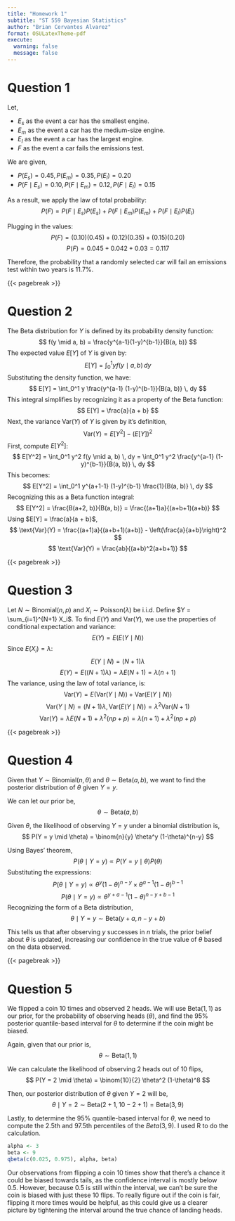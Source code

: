 ```yaml
---
title: "Homework 1"
subtitle: "ST 559 Bayesian Statistics"
author: "Brian Cervantes Alvarez"
format: OSULatexTheme-pdf
execute:
  warning: false
  message: false
---
```


# Question 1

Let,

- $E_s$ as the event a car has the smallest engine.
- $E_m$ as the event a car has the medium-size engine.
- $E_l$ as the event a car has the largest engine.
- $F$ as the event a car fails the emissions test.

We are given,

- $P(E_s) = 0.45, P(E_m) = 0.35, P(E_l) = 0.20$
- $P(F \mid E_s) = 0.10, P(F \mid E_m) = 0.12, P(F \mid E_l) = 0.15$

As a result, we apply the law of total probability:
$$
P(F) = P(F \mid E_s)P(E_s) + P(F \mid E_m)P(E_m) + P(F \mid E_l)P(E_l)
$$

Plugging in the values:
$$
P(F) = (0.10)(0.45) + (0.12)(0.35) + (0.15)(0.20)
$$
$$
P(F) = 0.045 + 0.042 + 0.03 = 0.117
$$

Therefore, the probability that a randomly selected car will fail an emissions test within two years is $11.7\%$.

{{< pagebreak >}}

# Question 2

The Beta distribution for $Y$ is defined by its probability density function:
$$
f(y \mid a, b) = \frac{y^{a-1}(1-y)^{b-1}}{B(a, b)}
$$
The expected value $E[Y]$ of $Y$ is given by:
$$
E[Y] = \int_0^1 y f(y \mid a, b) \, dy
$$
Substituting the density function, we have:
$$
E[Y] = \int_0^1 y \frac{y^{a-1} (1-y)^{b-1}}{B(a, b)} \, dy
$$
This integral simplifies by recognizing it as a property of the Beta function:
$$
E[Y] = \frac{a}{a + b}
$$
Next, the variance $\text{Var}(Y)$ of $Y$ is given by it's definition,
$$
\text{Var}(Y) = E[Y^2] - (E[Y])^2
$$
First, compute $E[Y^2]$:
$$
E[Y^2] = \int_0^1 y^2 f(y \mid a, b) \, dy = \int_0^1 y^2 \frac{y^{a-1} (1-y)^{b-1}}{B(a, b)} \, dy
$$
This becomes:
$$
E[Y^2] = \int_0^1 y^{a+1-1} (1-y)^{b-1} \frac{1}{B(a, b)} \, dy
$$
Recognizing this as a Beta function integral:
$$
E[Y^2] = \frac{B(a+2, b)}{B(a, b)} = \frac{(a+1)a}{(a+b+1)(a+b)}
$$
Using $E[Y] = \frac{a}{a + b}$,
$$
\text{Var}(Y) = \frac{(a+1)a}{(a+b+1)(a+b)} - \left(\frac{a}{a+b}\right)^2
$$
$$
\text{Var}(Y) = \frac{ab}{(a+b)^2(a+b+1)}
$$

{{< pagebreak >}}

# Question 3

Let $N \sim \text{Binomial}(n, p)$ and $X_i \sim \text{Poisson}(\lambda)$ be i.i.d. Define $Y = \sum_{i=1}^{N+1} X_i$. To find $E(Y)$ and $\text{Var}(Y)$, we use the properties of conditional expectation and variance:
$$
E(Y) = E(E(Y \mid N))
$$
Since $E(X_i) = \lambda$:
$$
E(Y \mid N) = (N+1)\lambda
$$
$$
E(Y) = E((N+1)\lambda) = \lambda E(N+1) = \lambda (n+1)
$$
The variance, using the law of total variance, is:
$$
\text{Var}(Y) = E(\text{Var}(Y \mid N)) + \text{Var}(E(Y \mid N))
$$
$$
\text{Var}(Y \mid N) = (N+1)\lambda, \text{Var}(E(Y \mid N)) = \lambda^2 \text{Var}(N+1)
$$
$$
\text{Var}(Y) = \lambda E(N+1) + \lambda^2 (np + p) = \lambda (n+1) + \lambda^2 (np + p)
$$

{{< pagebreak >}}

# Question 4

Given that $Y \sim \text{Binomial}(n, \theta)$ and $\theta \sim \text{Beta}(a, b)$, we want to find the posterior distribution of $\theta$ given $Y = y$. 

We can let our prior be,
$$
\theta \sim \text{Beta}(a, b)
$$

Given $\theta$, the likelihood of observing $Y = y$ under a binomial distribution is,
$$
P(Y = y \mid \theta) = \binom{n}{y} \theta^y (1-\theta)^{n-y}
$$

Using Bayes' theorem,
$$
P(\theta \mid Y = y) \propto P(Y = y \mid \theta)P(\theta)
$$
Substituting the expressions:
$$
P(\theta \mid Y = y) \propto \theta^y (1-\theta)^{n-y} \times \theta^{a-1}(1-\theta)^{b-1}
$$
$$
P(\theta \mid Y = y) \propto \theta^{y+a-1} (1-\theta)^{n-y+b-1}
$$
Recognizing the form of a Beta distribution,
$$
\theta \mid Y = y \sim \text{Beta}(y+a, n-y+b)
$$

This tells us that after observing $y$ successes in $n$ trials, the prior belief about $\theta$ is updated, increasing our confidence in the true value of $\theta$ based on the data observed.

{{< pagebreak >}}

# Question 5

We flipped a coin 10 times and observed 2 heads. We will use $\text{Beta}(1,1)$ as our prior, for the probability of observing heads ($\theta$), and find the 95% posterior quantile-based interval for $\theta$ to determine if the coin might be biased.

Again, given that our prior is,
$$
\theta \sim \text{Beta}(1, 1)
$$

We can calculate the likelihood of observing 2 heads out of 10 flips,
$$
P(Y = 2 \mid \theta) = \binom{10}{2} \theta^2 (1-\theta)^8
$$

Then, our posterior distribution of $\theta$ given $Y = 2$ will be,
$$
\theta \mid Y = 2 \sim \text{Beta}(2+1, 10-2+1) = \text{Beta}(3, 9)
$$

Lastly, to determine the 95% quantile-based interval for $\theta$, we need to compute the 2.5th and 97.5th percentiles of the $Beta(3,9)$. I used R to do the calculation.

```r
alpha <- 3
beta <- 9
qbeta(c(0.025, 0.975), alpha, beta)
```

Our observations from flipping a coin 10 times show that there's a chance it could be biased towards tails, as the confidence interval is mostly below 0.5. However, because 0.5 is still within the interval, we can't be sure the coin is biased with just these 10 flips. To really figure out if the coin is fair, flipping it more times would be helpful, as this could give us a clearer picture by tightening the interval around the true chance of landing heads.